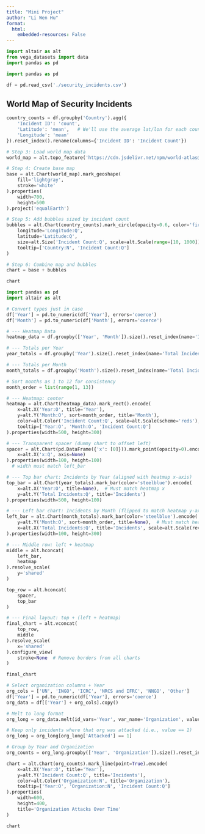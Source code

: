 ```yaml
---
title: "Mini Project"
author: "Li Wen Hu"
format:
  html:
    embedded-resources: False
---
```


```python
import altair as alt
from vega_datasets import data
import pandas as pd
```

```python
import pandas as pd

df = pd.read_csv('./security_incidents.csv')
```

## World Map of Security Incidents

```python
country_counts = df.groupby('Country').agg({
    'Incident ID': 'count',
    'Latitude': 'mean',   # We'll use the average lat/lon for each country as an approximate centroid
    'Longitude': 'mean'
}).reset_index().rename(columns={'Incident ID': 'Incident Count'})

# Step 3: Load world map data
world_map = alt.topo_feature('https://cdn.jsdelivr.net/npm/world-atlas@2/countries-110m.json', 'countries')

# Step 4: Create base map
base = alt.Chart(world_map).mark_geoshape(
    fill='lightgray',
    stroke='white'
).properties(
    width=700,
    height=500
).project('equalEarth')

# Step 5: Add bubbles sized by incident count
bubbles = alt.Chart(country_counts).mark_circle(opacity=0.6, color='firebrick').encode(
    longitude='Longitude:Q',
    latitude='Latitude:Q',
    size=alt.Size('Incident Count:Q', scale=alt.Scale(range=[10, 1000]), legend=alt.Legend(title="Incident Count")),
    tooltip=['Country:N', 'Incident Count:Q']
)

# Step 6: Combine map and bubbles
chart = base + bubbles

chart

```

```python
import pandas as pd
import altair as alt

# Convert types just in case
df['Year'] = pd.to_numeric(df['Year'], errors='coerce')
df['Month'] = pd.to_numeric(df['Month'], errors='coerce')

# --- Heatmap Data
heatmap_data = df.groupby(['Year', 'Month']).size().reset_index(name='Incident Count')

# --- Totals per Year
year_totals = df.groupby('Year').size().reset_index(name='Total Incidents')

# --- Totals per Month
month_totals = df.groupby('Month').size().reset_index(name='Total Incidents')

# Sort months as 1 to 12 for consistency
month_order = list(range(1, 13))

# --- Heatmap: center
heatmap = alt.Chart(heatmap_data).mark_rect().encode(
    x=alt.X('Year:O', title='Year'),
    y=alt.Y('Month:O', sort=month_order, title='Month'),
    color=alt.Color('Incident Count:Q', scale=alt.Scale(scheme='reds'), title='Incidents'),
    tooltip=['Year:O', 'Month:O', 'Incident Count:Q']
).properties(width=500, height=300)

# --- Transparent spacer (dummy chart to offset left)
spacer = alt.Chart(pd.DataFrame({'x': [0]})).mark_point(opacity=0).encode(
    x=alt.X('x:Q', axis=None)
).properties(width=100, height=100)
  # width must match left_bar

# --- Top bar chart: Incidents by Year (aligned with heatmap x-axis)
top_bar = alt.Chart(year_totals).mark_bar(color='steelblue').encode(
    x=alt.X('Year:O', title=None),  # Must match heatmap x
    y=alt.Y('Total Incidents:Q', title='Incidents')
).properties(width=500, height=100)

# --- Left bar chart: Incidents by Month (flipped to match heatmap y-axis)
left_bar = alt.Chart(month_totals).mark_bar(color='steelblue').encode(
    y=alt.Y('Month:O', sort=month_order, title=None),  # Must match heatmap y
    x=alt.X('Total Incidents:Q', title='Incidents', scale=alt.Scale(reverse=True))  # Reverse for 180 flip
).properties(width=100, height=300)

# --- Middle row: left + heatmap
middle = alt.hconcat(
    left_bar,
    heatmap
).resolve_scale(
    y='shared'
)

top_row = alt.hconcat(
    spacer,
    top_bar
)

# --- Final layout: top + (left + heatmap)
final_chart = alt.vconcat(
    top_row,
    middle
).resolve_scale(
    x='shared'
).configure_view(
    stroke=None  # Remove borders from all charts
)

final_chart
```

```python
# Select organization columns + Year
org_cols = ['UN', 'INGO', 'ICRC', 'NRCS and IFRC', 'NNGO', 'Other']
df['Year'] = pd.to_numeric(df['Year'], errors='coerce')
org_data = df[['Year'] + org_cols].copy()

# Melt to long format
org_long = org_data.melt(id_vars='Year', var_name='Organization', value_name='Attacked')

# Keep only incidents where that org was attacked (i.e., value == 1)
org_long = org_long[org_long['Attacked'] == 1]

# Group by Year and Organization
org_counts = org_long.groupby(['Year', 'Organization']).size().reset_index(name='Incident Count')

chart = alt.Chart(org_counts).mark_line(point=True).encode(
    x=alt.X('Year:O', title='Year'),
    y=alt.Y('Incident Count:Q', title='Incidents'),
    color=alt.Color('Organization:N', title='Organization'),
    tooltip=['Year:O', 'Organization:N', 'Incident Count:Q']
).properties(
    width=600,
    height=400,
    title='Organization Attacks Over Time'
)

chart

```


